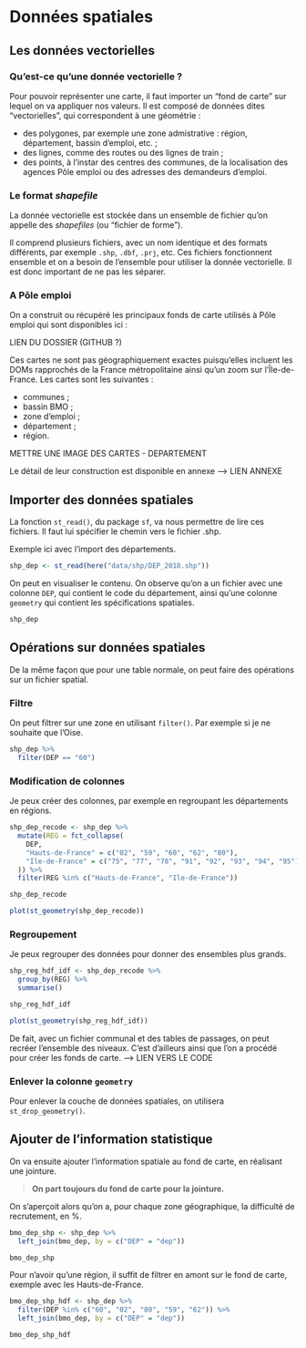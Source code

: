 
# Données spatiales

## Les données vectorielles

### Qu'est-ce qu'une donnée vectorielle ?

Pour pouvoir représenter une carte, il faut importer un "fond de carte" sur lequel on va appliquer nos valeurs. Il est composé de données dites "vectorielles", qui correspondent à une géométrie :

+ des polygones, par exemple une zone admistrative : région, département, bassin d'emploi, etc. ;
+ des lignes, comme des routes ou des lignes de train ;
+ des points, à l'instar des centres des communes, de la localisation des agences Pôle emploi ou des adresses des demandeurs d'emploi.

### Le format *shapefile*

La donnée vectorielle est stockée dans un ensemble de fichier qu'on appelle des *shapefiles* (ou "fichier de forme").

Il comprend plusieurs fichiers, avec un nom identique et des formats différents, par exemple `.shp`, `.dbf`, `.prj`, etc. Ces fichiers fonctionnent ensemble et on a besoin de l'ensemble pour utiliser la donnée vectorielle. Il est donc important de ne pas les séparer.


### A Pôle emploi

On a construit ou récupéré les principaux fonds de carte utilisés à Pôle emploi qui sont disponibles ici :

LIEN DU DOSSIER (GITHUB ?)

Ces cartes ne sont pas géographiquement exactes puisqu'elles incluent les DOMs rapprochés de la France métropolitaine ainsi qu'un zoom sur l'Île-de-France. Les cartes sont les suivantes :

- communes ;
- bassin BMO ;
- zone d'emploi ;
- département ;
- région.

METTRE UNE IMAGE DES CARTES - DEPARTEMENT

Le détail de leur construction est disponible en annexe --> LIEN ANNEXE

## Importer des données spatiales

La fonction `st_read()`, du package `sf`, va nous permettre de lire ces fichiers.
Il faut lui spécifier le chemin vers le fichier .shp.

Exemple ici avec l'import des départements.

```r
shp_dep <- st_read(here("data/shp/DEP_2018.shp"))
```

On peut en visualiser le contenu. On observe qu'on a un fichier avec une colonne `DEP`, qui contient le code du département, ainsi qu'une colonne `geometry` qui contient les spécifications spatiales.

```r
shp_dep
```

## Opérations sur données spatiales

De la même façon que pour une table normale, on peut faire des opérations sur un fichier spatial.

### Filtre

On peut filtrer sur une zone en utilisant `filter()`.
Par exemple si je ne souhaite que l'Oise.

```r
shp_dep %>% 
  filter(DEP == "60")
```

### Modification de colonnes

Je peux créer des colonnes, par exemple en regroupant les départements en régions.

```r
shp_dep_recode <- shp_dep %>%
  mutate(REG = fct_collapse(
    DEP,
    "Hauts-de-France" = c("02", "59", "60", "62", "80"),
    "Ile-de-France" = c("75", "77", "78", "91", "92", "93", "94", "95")
  )) %>%
  filter(REG %in% c("Hauts-de-France", "Ile-de-France"))

shp_dep_recode
```

```r
plot(st_geometry(shp_dep_recode))
```

### Regroupement

Je peux regrouper des données pour donner des ensembles plus grands.

```r
shp_reg_hdf_idf <- shp_dep_recode %>%
  group_by(REG) %>%
  summarise()

shp_reg_hdf_idf
```

```r
plot(st_geometry(shp_reg_hdf_idf))
```

De fait, avec un fichier communal et des tables de passages, on peut recréer l'ensemble des niveaux. C'est d'ailleurs ainsi que l'on a procédé pour créer les fonds de carte. --> LIEN VERS LE CODE

### Enlever la colonne `geometry`

Pour enlever la couche de données spatiales, on utilisera `st_drop_geometry()`.

## Ajouter de l'information statistique

On va ensuite ajouter l'information spatiale au fond de carte, en réalisant une jointure. 

> **On part toujours du fond de carte pour la jointure.**

On s'aperçoit alors qu'on a, pour chaque zone géographique, la difficulté de recrutement, en %.

```r
bmo_dep_shp <- shp_dep %>%
  left_join(bmo_dep, by = c("DEP" = "dep"))

bmo_dep_shp 
```

Pour n'avoir qu'une région, il suffit de filtrer en amont sur le fond de carte, exemple avec les Hauts-de-France.

```r
bmo_dep_shp_hdf <- shp_dep %>%
  filter(DEP %in% c("60", "02", "80", "59", "62")) %>%
  left_join(bmo_dep, by = c("DEP" = "dep"))

bmo_dep_shp_hdf
```

